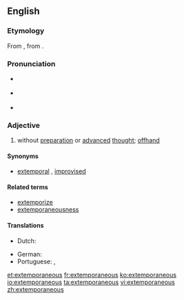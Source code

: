 ==English==

===Etymology===
From {{etyl|LL.}} {{term|extemporaneus|extemporāneus|lang=la}}, from {{etyl|la|en}} {{term|ex tempore|lang=la}}.

===Pronunciation===
* {{a|Canada}} {{IPA|/əkˌstɛmpɚˈeɪniəs/}}
* {{a|UK}} {{IPA|/ɛkˌsɛm.pɜː(ɹ)ˈeɪn.i.əs/}}
* {{rhymes|eɪniəs}}

===Adjective===
{{en-adj}}

# without [[preparation]] or [[advanced]] [[thought]]; [[offhand]]

====Synonyms====
* {{sense|without preparation}} [[extemporal]] {{qualifier|archaic}}, [[improvised]]

====Related terms====
* [[extemporize]]
* [[extemporaneousness]]

====Translations====
{{trans-top|without preparation}}
* Dutch: {{t-|nl|onvoorbereid}}
{{trans-mid}}
* German: {{t|de|unvorbereitet}}
* Portuguese: {{t|pt|extemporâneo|m}},  {{t|pt|extemporânea|f}}
{{trans-bottom}}

[[et:extemporaneous]]
[[fr:extemporaneous]]
[[ko:extemporaneous]]
[[io:extemporaneous]]
[[ta:extemporaneous]]
[[vi:extemporaneous]]
[[zh:extemporaneous]]